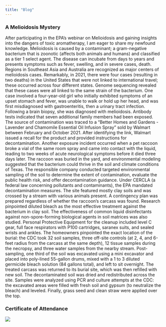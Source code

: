 ```yaml
---
title: "Blog"
---
```


### A Melioidosis Mystery

After participating in the EPA's webinar on Melioidosis and gaining insights into the dangers of toxic aromatherapy, I am eager to share my newfound knowledge. Melioidosis is caused by a contaminant; a gram-negative bacterium that is zoonotic (affects both animals and humans) and classified as a tier 1 select agent. The disease can incubate from days to years and presents symptoms such as fever, swelling, and in severe cases, death. Regions in Southeast Asia and Australia are recognized as major centers of melioidosis cases. Remarkably, in 2021, there were four cases (resulting in two deaths) in the United States that were not linked to international travel; these occurred across four different states. Genome sequencing revealed that these cases were all linked to the same strain of the bacterium. One case involved a four-year-old girl who initially exhibited symptoms of an upset stomach and fever, was unable to walk or hold up her head, and was first misdiagnosed with gastroenteritis, then a urinary tract infection. Following a brain biopsy, she was diagnosed with melioidosis. Antibody tests indicated that seven additional family members had been exposed. The source of contamination was traced to a "Better Homes and Gardens - Lavender and Chamomile Essential Oil Infusion Spray" sold by Walmart between February and October 2021. After identifying the link, Walmart issued a recall for the product and provided instructions for decontamination. Another exposure incident occurred when a pet raccoon broke a vial of the same room spray and came into contact with the liquid, leading to two weeks of acute neurological symptoms before it died three days later. The raccoon was buried in the yard, and environmental modeling suggested that the bacterium could thrive in the soil and climate conditions of Texas. The responsible company conducted targeted environmental sampling of the soil to determine the extent of contamination, evaluate the public health risk, and offer decontamination guidance. Under CERCLA (a federal law concerning pollutants and contaminants), the EPA mandated decontamination measures. The site featured mostly clay soils and was crossed by a stream with various animals present. A contingency plan was prepared regardless of whether the raccoon's carcass was found. Research pinpointed diluted bleach as the most effective treatment against the bacterium in clay soil. The effectiveness of common liquid disinfectants against non-spore-forming biological agents in soil matrices was also studied. Personal Protective Equipment for the cleanup included level C gear, full face respirators with P100 cartridges, saranex suits, and sealed wrists and ankles. The homeowners pinpointed the exact location of the burial: the CDC took 32 soil samples, three off-site controls (at 2, 4, and 6-feet radius from the carcass at the same depth), 12 tissue samples during the necropsy, and three water samples from the nearby stream. Post-sampling, one third of the soil was excavated using a mini excavator and placed into poly-lined 55-gallon drums, mixed with a 1 to 3 diluted germicide bleach solution (84 gallons total), and left to sit overnight. The treated carcass was returned to its burial site, which was then refilled with new soil. The decontaminated soil was dried and redistributed across the site. Samples were analyzed using PCR and culture attempts at the CDC: the excavated areas were filled with fresh soil and gypsum (to neutralize the bleach) and leveled. Finally, grass seed and clean straw were applied over the top.

### Certificate of Attendance

![](images/image18.png)
